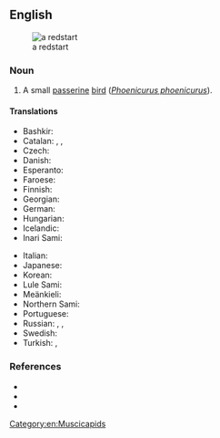 ==English==
[[File:Phoenicurus_phoenicurus_San_Michele_all'Adige.jpg|thumb|a redstart]]

===Noun===
{{en-noun}}

# A small [[passerine]] [[bird]] (''[[Phoenicurus phoenicurus]]'').

====Translations====
{{trans-top|Phoenicurus phoenicurus}}
* Bashkir: {{t|ba|утҡойроҡ|sc=Cyrl}}
* Catalan: {{t|ca|cotxa cua-roja|f}}, {{t|ca|cua-roja|f}}, {{t|ca|carboner|m}}
* Czech: {{t|cs|rehek zahradní|m}}
* Danish: {{t+|da|rødstjert|c}}
* Esperanto: {{t|eo|ĝardenruĝvostulo}}
* Faroese: {{t|fo|velreyði|m}}
* Finnish: {{t+|fi|leppälintu}}
* Georgian: {{t|ka|ჩვეულებრივი ბოლოცეცხლა}}
* German: {{t|de|Gartenrotschwanz|m}}
* Hungarian: {{t|hu|kerti rozsdafarkú}}
* Icelandic: {{t+|is|garðaskotta|f}}
* Inari Sami: {{t|smn|leibiloddááš}}
{{trans-mid}}
* Italian: {{t+|it|codirosso|m}}
* Japanese: {{t|ja|シロビタイジョウビタキ|tr=shirobitaijoubitaki}}
* Korean: {{t|ko|서양딱새}}
* Lule Sami: {{t|smj|liejbbelådde}}
* Meänkieli: {{t|fit|uulintu}}
* Northern Sami: {{t|se|leaibeloddi}}
* Portuguese: {{t|pt|rabirruivo-de-testa-branca|m}}
* Russian: {{t|ru|обыкнове́нная горихво́стка|f}}, {{t|ru|садо́вая горихво́стка|f}}, {{t|ru|горихво́стка-лысу́шка|f}}
* Swedish: {{t+|sv|rödstjärt|c}}
* Turkish: {{t+|tr|bayağı kızılkuyruk}}, {{t+|tr|kızılkuyruk}}
{{trans-bottom}}

===References===
* {{pedia}}
* {{specieslite|i=1|Phoenicurus}}
* {{comcatlite|i=1|Phoenicurus}}

[[Category:en:Muscicapids]]